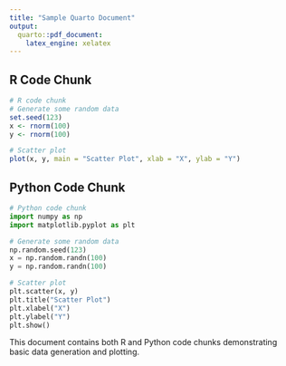 ```yaml
---
title: "Sample Quarto Document"
output:
  quarto::pdf_document:
    latex_engine: xelatex
---
```


## R Code Chunk

```r
# R code chunk
# Generate some random data
set.seed(123)
x <- rnorm(100)
y <- rnorm(100)

# Scatter plot
plot(x, y, main = "Scatter Plot", xlab = "X", ylab = "Y")
```

## Python Code Chunk

```python

# Python code chunk
import numpy as np
import matplotlib.pyplot as plt

# Generate some random data
np.random.seed(123)
x = np.random.randn(100)
y = np.random.randn(100)

# Scatter plot
plt.scatter(x, y)
plt.title("Scatter Plot")
plt.xlabel("X")
plt.ylabel("Y")
plt.show()
```

This document contains both R and Python code chunks demonstrating basic data generation and plotting.

